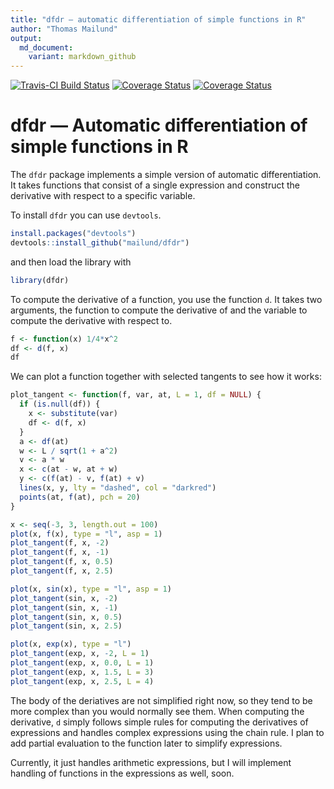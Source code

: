 ```yaml
---
title: "dfdr — automatic differentiation of simple functions in R"
author: "Thomas Mailund"
output:
  md_document:
    variant: markdown_github
---
```


[![Travis-CI Build Status](https://travis-ci.org/mailund/dfdr.svg?branch=master)](https://travis-ci.org/mailund/dfdr)
[![Coverage Status](https://img.shields.io/codecov/c/github/mailund/dfdr/master.svg)](https://codecov.io/github/mailund/dfdr?branch=master)
[![Coverage Status](https://coveralls.io/repos/github/mailund/dfdr/badge.svg?branch=master)](https://coveralls.io/github/mailund/dfdr?branch=master)


# dfdr — Automatic differentiation of simple functions in R

The `dfdr` package implements a simple version of automatic differentiation. It takes functions that consist of a single expression and construct the derivative with respect to a specific variable. 

To install `dfdr` you can use `devtools`.

```r
install.packages("devtools")
devtools::install_github("mailund/dfdr")
```

and then load the library with

```r
library(dfdr)
```

To compute the derivative of a function, you use the function `d`. It takes two arguments, the function to compute the derivative of and the variable to compute the derivative with respect to.

```r
f <- function(x) 1/4*x^2
df <- d(f, x)
df
```

We can plot a function together with selected tangents to see how it works:

```r
plot_tangent <- function(f, var, at, L = 1, df = NULL) {
  if (is.null(df)) {
    x <- substitute(var)
    df <- d(f, x)
  }
  a <- df(at)
  w <- L / sqrt(1 + a^2)
  v <- a * w
  x <- c(at - w, at + w)
  y <- c(f(at) - v, f(at) + v)
  lines(x, y, lty = "dashed", col = "darkred")
  points(at, f(at), pch = 20)
}

x <- seq(-3, 3, length.out = 100)
plot(x, f(x), type = "l", asp = 1)
plot_tangent(f, x, -2)
plot_tangent(f, x, -1)
plot_tangent(f, x, 0.5)
plot_tangent(f, x, 2.5)
```


```r
plot(x, sin(x), type = "l", asp = 1)
plot_tangent(sin, x, -2)
plot_tangent(sin, x, -1)
plot_tangent(sin, x, 0.5)
plot_tangent(sin, x, 2.5)
```

```r
plot(x, exp(x), type = "l")
plot_tangent(exp, x, -2, L = 1)
plot_tangent(exp, x, 0.0, L = 1)
plot_tangent(exp, x, 1.5, L = 3)
plot_tangent(exp, x, 2.5, L = 4)
```

The body of the deriatives are not simplified right now, so they tend to be more complex than you would normally see them. When computing the derivative, `d` simply follows simple rules for computing the derivatives of expressions and handles complex expressions using the chain rule. I plan to add partial evaluation to the function later to simplify expressions.

Currently, it just handles arithmetic expressions, but I will implement handling of functions in the expressions as well, soon.
